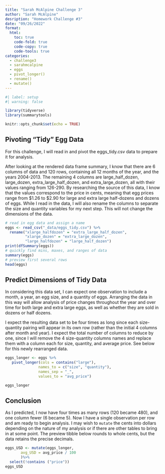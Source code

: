 ```yaml
---
title: "Sarah McAlpine Challenge 3"
author: "Sarah McAlpine"
desription: "Homework Challenge #3"
date: "09/26/2022"
format:
  html:
    toc: true
    code-fold: true
    code-copy: true
    code-tools: true
categories:
  - challenge3
  - sarahmcalpine
  - eggs
  - pivot_longer()
  - rename()
  - mutate()
---
```


```r
#| label: setup
#| warning: false

library(tidyverse)
library(summarytools)

knitr::opts_chunk$set(echo = TRUE)
```

## Pivoting "Tidy" Egg Data

For this challenge, I will read in and pivot the eggs_tidy.csv data to prepare it for analysis.

After looking at the rendered data frame summary, I know that there are 6 columns of data and 120 rows, containing all 12 months of the year, and the years 2004-2013. The remaining 4 columns are large_half_dozen, large_dozen, extra_large_half_dozen, and extra_large_dozen, all with their values ranging from 126-290. By researching the source of this data, I know that the values correspond to the price in cents, meaning that egg prices range from $1.26 to $2.90 for large and extra large half-dozens and dozens of eggs. While I read in the data, I will also rename the columns to separate the size and quantity variables for my next step. This will not change the dimensions of the data.

```r
# read in egg data and assign a name
eggs <- read_csv("_data/eggs_tidy.csv") %>%
  rename("xlarge_halfdozen" = "extra_large_half_dozen", 
         "xlarge_dozen" = "extra_large_dozen", 
         "large_halfdozen" = "large_half_dozen") 
print(dfSummary(eggs))
# quickly find mins, maxes, and ranges of data
summary(eggs)
# preview first several rows
head(eggs)

```

## Predict Dimensions of Tidy Data 
In considering this data set, I can expect one observation to include a month, a year, an egg size, and a quantity of eggs. Arranging the data in this way will allow analysis of price changes throughout the year and over time for both large and extra large eggs, as well as whether they are sold in dozens or half dozens. 

I expect the resulting data set to be four times as long since each size-quantity pairing will appear in its own row (rather than the initial 4 columns after month and year). I expect the total number of columns to reduce by one, since  I will remove the 4 size-quantity columns names and replace them with a column each for size, quantity, and average price. See below for this newly rearranged data.
```r
eggs_longer <- eggs %>%
   pivot_longer(cols = contains("large"),
               names_to = c("size", "quantity"),
               names_sep = "_",
               values_to = "avg_price")

eggs_longer
```
## Conclusion
As I predicted, I now have four times as many rows (120 became 480), and one column fewer (6 became 5). Now I have a single observation per row and am ready to begin analysis. I may wish to `mutate` the cents into dollars depending on the nature of my analysis or if there are other tables to bring in at some point. The preview tibble below rounds to whole cents, but the data retains the precise decimals.
```r
eggs_USD <- mutate(eggs_longer, 
       avg_USD = avg_price / 100
       )%>%
  select(!contains ("price"))
eggs_USD
```
